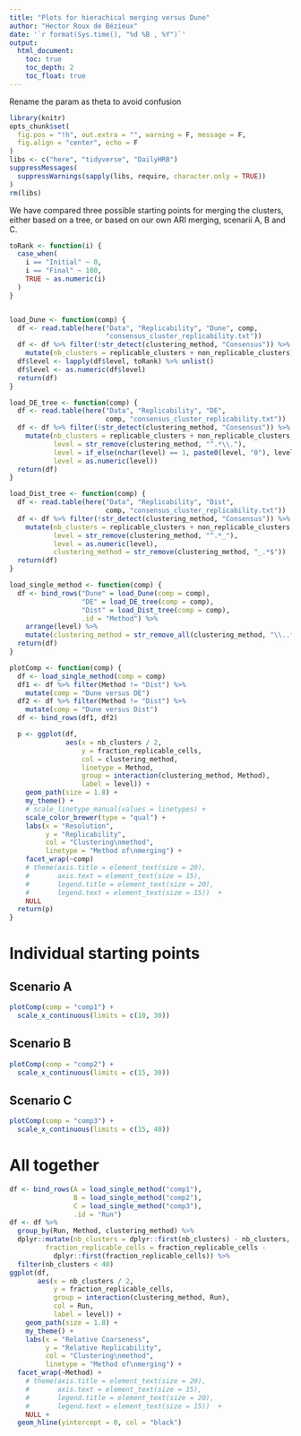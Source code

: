 ```yaml
---
title: "Plots for hierachical merging versus Dune"
author: "Hector Roux de Bézieux"
date: '`r format(Sys.time(), "%d %B , %Y")`'
output:
  html_document:
    toc: true
    toc_depth: 2
    toc_float: true
---
```


Rename the param as theta to avoid confusion

```r
library(knitr)
opts_chunk$set(
  fig.pos = "!h", out.extra = "", warning = F, message = F,
  fig.align = "center", echo = F
)
libs <- c("here", "tidyverse", "DailyHRB")
suppressMessages(
  suppressWarnings(sapply(libs, require, character.only = TRUE))
)
rm(libs)
```

We have compared three possible starting points for merging the clusters, either based on a tree, or based on our own ARI merging, scenarii A, B and C.

```r
toRank <- function(i) {
  case_when(
    i == "Initial" ~ 0,
    i == "Final" ~ 100,
    TRUE ~ as.numeric(i)
  )
}


load_Dune <- function(comp) {
  df <- read.table(here("Data", "Replicability", "Dune", comp,
                        "consensus_cluster_replicability.txt"))
  df <- df %>% filter(!str_detect(clustering_method, "Consensus")) %>%
    mutate(nb_clusters = replicable_clusters + non_replicable_clusters)
  df$level <- lapply(df$level, toRank) %>% unlist()
  df$level <- as.numeric(df$level)
  return(df)
}

load_DE_tree <- function(comp) {
  df <- read.table(here("Data", "Replicability", "DE",
                        comp, "consensus_cluster_replicability.txt"))
  df <- df %>% filter(!str_detect(clustering_method, "Consensus")) %>%
    mutate(nb_clusters = replicable_clusters + non_replicable_clusters,
           level = str_remove(clustering_method, "^.*\\."),
           level = if_else(nchar(level) == 1, paste0(level, "0"), level),
           level = as.numeric(level))
  return(df)
}

load_Dist_tree <- function(comp) {
  df <- read.table(here("Data", "Replicability", "Dist",
                        comp, "consensus_cluster_replicability.txt"))
  df <- df %>% filter(!str_detect(clustering_method, "Consensus")) %>%
    mutate(nb_clusters = replicable_clusters + non_replicable_clusters,
           level = str_remove(clustering_method, "^.*_"),
           level = as.numeric(level),
           clustering_method = str_remove(clustering_method, "_.*$"))
  return(df)
}

load_single_method <- function(comp) {
  df <- bind_rows("Dune" = load_Dune(comp = comp),
                  "DE" = load_DE_tree(comp = comp),
                  "Dist" = load_Dist_tree(comp = comp),
                  .id = "Method") %>%
    arrange(level) %>%
    mutate(clustering_method = str_remove_all(clustering_method, "\\..*$"))
  return(df)
}

plotComp <- function(comp) {
  df <- load_single_method(comp = comp)
  df1 <- df %>% filter(Method != "Dist") %>%
    mutate(comp = "Dune versus DE")
  df2 <- df %>% filter(Method != "Dist") %>%
    mutate(comp = "Dune versus Dist")
  df <- bind_rows(df1, df2)

  p <- ggplot(df,
              aes(x = nb_clusters / 2,
                  y = fraction_replicable_cells,
                  col = clustering_method,
                  linetype = Method,
                  group = interaction(clustering_method, Method),
                  label = level)) +
    geom_path(size = 1.8) +
    my_theme() +
    # scale_linetype_manual(values = linetypes) +
    scale_color_brewer(type = "qual") +
    labs(x = "Resolution",
         y = "Replicability",
         col = "Clustering\nmethod",
         linetype = "Method of\nmerging") +
    facet_wrap(~comp)
    # theme(axis.title = element_text(size = 20),
    #       axis.text = element_text(size = 15),
    #       legend.title = element_text(size = 20),
    #       legend.text = element_text(size = 15))  +
    NULL
  return(p)
}
```

# Individual starting points
## Scenario A

```r
plotComp(comp = "comp1") +
  scale_x_continuous(limits = c(10, 30))
```

## Scenario B

```r
plotComp(comp = "comp2") +
  scale_x_continuous(limits = c(15, 30))
```

## Scenario C

```r
plotComp(comp = "comp3") +
  scale_x_continuous(limits = c(15, 40))
```

# All together

```r
df <- bind_rows(A = load_single_method("comp1"),
                B = load_single_method("comp2"),
                C = load_single_method("comp3"),
                .id = "Run")
df <- df %>% 
  group_by(Run, Method, clustering_method) %>%
  dplyr::mutate(nb_clusters = dplyr::first(nb_clusters) - nb_clusters,
         fraction_replicable_cells = fraction_replicable_cells - 
           dplyr::first(fraction_replicable_cells)) %>%
  filter(nb_clusters < 40)
ggplot(df,
       aes(x = nb_clusters / 2,
           y = fraction_replicable_cells,
           group = interaction(clustering_method, Run),
           col = Run,
           label = level)) +
    geom_path(size = 1.8) +
    my_theme() +
    labs(x = "Relative Coarseness",
         y = "Relative Replicability",
         col = "Clustering\nmethod",
         linetype = "Method of\nmerging") +
  facet_wrap(~Method) +
    # theme(axis.title = element_text(size = 20),
    #       axis.text = element_text(size = 15),
    #       legend.title = element_text(size = 20),
    #       legend.text = element_text(size = 15))  +
    NULL +
  geom_hline(yintercept = 0, col = "black")
```